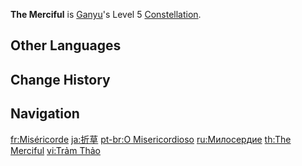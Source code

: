 {{Constellation Infobox
|image       = Constellation The Merciful.png
|description = Increases the Level of [[Trail of the Qilin]] by 3.<br>Maximum upgrade level is 15.
|level       = 5
|character   = Ganyu
|utility1    = Talent Level Increase
|utility2    = Elemental Skill Level Increase
}}
'''The Merciful''' is [[Ganyu]]'s Level 5 [[Constellation]].

==Other Languages==
{{Other Languages
|en      = The Merciful
|zhs     = 折草
|zhs_rm  = Zhé Cǎo
|zht     = 折草
|zht_rm  = Zhé Cǎo
|zh_tl   = Grass-Bending
|ja      = 折草
|ja_rm   = Sessou{{Assumed}}
|ja_tl   = Grass-Bending
|ko      = 잡초 근절
|ko_tl   = Weed Eradication
|es      = La misericordiosa
|es_tl   = The Merciful
|fr      = Miséricorde
|fr_tl   = Mercy
|ru      = Милосердие
|ru_tl   = Mercy
|th      = The Merciful
|vi      = Trảm Thảo
|vi_tl   = 
|de      = Rasenstutzer
|de_tl   = Lawn Trimmer
|id      = The Merciful
|pt      = O Misericordioso
|pt_tl   = The Merciful
|pt_note = {{pt|O Misericordioso}} is a masculine term.
|tr      = Merhametli
|tr_tl   = The Merciful
|it      = Misericordia
|it_tl   = Mercy
}}

==Change History==
{{Change History|1.2}}

==Navigation==
{{Talent Navbox|Ganyu}}

[[fr:Miséricorde]]
[[ja:折草]]
[[pt-br:O Misericordioso]]
[[ru:Милосердие]]
[[th:The Merciful]]
[[vi:Trảm Thảo]]